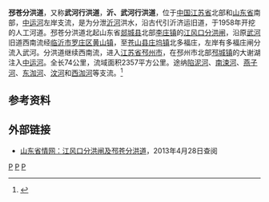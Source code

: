 {{Infobox River
  | river_name      = 邳苍分洪道
  | image_name      =
  | image_size      = 
  | caption         = 
  | origin          = [[山东省|山东省]][[郯城县|郯城县]]北部[[李庄镇_(郯城县)|李庄镇]]的[[江风口分洪闸|江风口分洪闸]]
  | mouth           = [[江苏省|江苏省]][[邳州市|邳州市]][[邳城镇|邳城镇]]的大谢湖[[中运河|中运河]]
  | basin_countries = {{PRC}}
  | length          = 74 公里
  | elevation       = 
  | mouth_elevation = 
  | discharge       = 
  | watershed       =2357 平方公里
}}
'''邳苍分洪道'''，又称'''武河行洪道'''，'''沂、武河行洪道'''，位于[[中国|中国]][[江苏省|江苏省]]北部和[[山东省|山东省]]南部，[[中运河|中运河]]左岸支流，是为分泄[[沂河|沂河]]洪水，沿古代引沂济运旧道，于1958年开挖的人工河道。邳苍分洪道北起山东省[[郯城县|郯城县]]北部[[李庄镇_(郯城县)|李庄镇]]的[[江风口分洪闸|江风口分洪闸]]，沿原[[武河_(城河)|武河]]旧道西南流经[[临沂市|临沂市]][[罗庄区|罗庄区]][[黄山镇_(临沂市)|黄山镇]]，至[[苍山县|苍山县]][[庄坞镇|庄坞镇]]北多福庄，左岸有多福庄闸分流入武河。分洪道继续西南流，进入[[江苏省|江苏省]][[邳州市|邳州市]]，在邳州市北部[[邳城镇|邳城镇]]的大谢湖注入[[中运河|中运河]]。全长74公里，流域面积2357平方公里。途纳[[陷泥河|陷泥河]]、[[南涑河|南涑河]]、[[燕子河_(邳苍分洪道)|燕子河]]、[[东泇河|东泇河]]、[[汶河_(邳苍分洪道)|汶河]]和[[西泇河|西泇河]]等支流。<ref name="中国河湖大典">{{cite book zh |author=《[[中国河湖大典|中国河湖大典]]》编纂委员会 |title=《中国河湖大典·淮河卷》 |format=M |edition=1 |location=北京 |publisher=中国水利水电出版社 |date=2010年9月 |pages=190页 |id= ISBN 978-7-5084-7953-8}}</ref>
==参考资料==
{{reflist}}
==外部链接==
*[http://www.infobase.gov.cn/bin/mse.exe?K=a&A=20&rec=119&run=13 山东省情网：江风口分洪闸及邳苍分洪道]{{dead link|date=2018年4月 |bot=InternetArchiveBot |fix-attempted=yes }}，2013年4月28日查阅
[[Category:沂沭泗河水系|P]]
[[Category:山东河流|P]]
[[Category:江苏河流|P]]